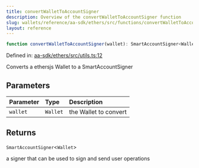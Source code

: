 ```yaml
---
title: convertWalletToAccountSigner
description: Overview of the convertWalletToAccountSigner function
slug: wallets/reference/aa-sdk/ethers/src/functions/convertWalletToAccountSigner
layout: reference
---
```


```ts
function convertWalletToAccountSigner(wallet): SmartAccountSigner<Wallet>;
```

Defined in: [aa-sdk/ethers/src/utils.ts:12](https://github.com/alchemyplatform/aa-sdk/blob/923a52171f7246172caf350853843e6680197da9/aa-sdk/ethers/src/utils.ts#L12)

Converts a ethersjs Wallet to a SmartAccountSigner

## Parameters

| Parameter | Type     | Description           |
| :-------- | :------- | :-------------------- |
| `wallet`  | `Wallet` | the Wallet to convert |

## Returns

`SmartAccountSigner`\<`Wallet`>

a signer that can be used to sign and send user operations
